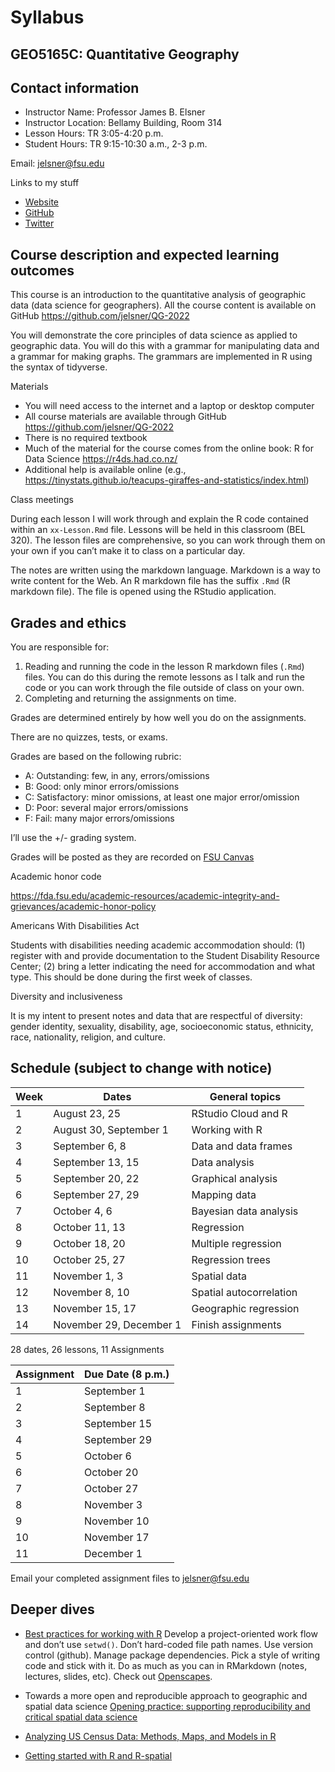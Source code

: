 # Syllabus {.unnumbered}

## GEO5165C: Quantitative Geography {.unnumbered}

## Contact information {.unnumbered}

-   Instructor Name: Professor James B. Elsner
-   Instructor Location: Bellamy Building, Room 314
-   Lesson Hours: TR 3:05-4:20 p.m.
-   Student Hours: TR 9:15-10:30 a.m., 2-3 p.m.

Email: [jelsner\@fsu.edu](mailto:jelsner@fsu.edu){.email}

Links to my stuff

-   [Website](http://myweb.fsu.edu/jelsner/_site/)
-   [GitHub](https://github.com/jelsner/)
-   [Twitter](https://twitter.com/JBElsner)

## Course description and expected learning outcomes {.unnumbered}

This course is an introduction to the quantitative analysis of geographic data (data science for geographers). All the course content is available on GitHub <https://github.com/jelsner/QG-2022>

You will demonstrate the core principles of data science as applied to geographic data. You will do this with a grammar for manipulating data and a grammar for making graphs. The grammars are implemented in R using the syntax of tidyverse.

Materials

-   You will need access to the internet and a laptop or desktop computer
-   All course materials are available through GitHub <https://github.com/jelsner/QG-2022>
-   There is no required textbook
-   Much of the material for the course comes from the online book: R for Data Science <https://r4ds.had.co.nz/>
-   Additional help is available online (e.g., <https://tinystats.github.io/teacups-giraffes-and-statistics/index.html>)

Class meetings

During each lesson I will work through and explain the R code contained within an `xx-Lesson.Rmd` file. Lessons will be held in this classroom (BEL 320). The lesson files are comprehensive, so you can work through them on your own if you can't make it to class on a particular day.

The notes are written using the markdown language. Markdown is a way to write content for the Web. An R markdown file has the suffix `.Rmd` (R markdown file). The file is opened using the RStudio application.

## Grades and ethics {.unnumbered}

You are responsible for:

1.  Reading and running the code in the lesson R markdown files (`.Rmd`) files. You can do this during the remote lessons as I talk and run the code or you can work through the file outside of class on your own.
2.  Completing and returning the assignments on time.

Grades are determined entirely by how well you do on the assignments.

There are no quizzes, tests, or exams.

Grades are based on the following rubric:

-   A: Outstanding: few, in any, errors/omissions
-   B: Good: only minor errors/omissions
-   C: Satisfactory: minor omissions, at least one major error/omission
-   D: Poor: several major errors/omissions
-   F: Fail: many major errors/omissions

I'll use the +/- grading system.

Grades will be posted as they are recorded on [FSU Canvas](https://canvas.fsu.edu)

Academic honor code

<https://fda.fsu.edu/academic-resources/academic-integrity-and-grievances/academic-honor-policy>

Americans With Disabilities Act

Students with disabilities needing academic accommodation should: (1) register with and provide documentation to the Student Disability Resource Center; (2) bring a letter indicating the need for accommodation and what type. This should be done during the first week of classes.

Diversity and inclusiveness

It is my intent to present notes and data that are respectful of diversity: gender identity, sexuality, disability, age, socioeconomic status, ethnicity, race, nationality, religion, and culture.

## Schedule (subject to change with notice) {.unnumbered}

| Week | Dates                   | General topics          |
|------|-------------------------|-------------------------|
| 1    | August 23, 25           | RStudio Cloud and R     |
| 2    | August 30, September 1  | Working with R          |
| 3    | September 6, 8          | Data and data frames    |
| 4    | September 13, 15        | Data analysis           |
| 5    | September 20, 22        | Graphical analysis      |
| 6    | September 27, 29        | Mapping data            |
| 7    | October 4, 6            | Bayesian data analysis  |
| 8    | October 11, 13          | Regression              |
| 9    | October 18, 20          | Multiple regression     |
| 10   | October 25, 27          | Regression trees        |
| 11   | November 1, 3           | Spatial data            |
| 12   | November 8, 10          | Spatial autocorrelation |
| 13   | November 15, 17         | Geographic regression   |
| 14   | November 29, December 1 | Finish assignments      |

28 dates, 26 lessons, 11 Assignments

| Assignment | Due Date (8 p.m.) |
|------------|-----------------|
| 1          | September 1     |
| 2          | September 8     |
| 3          | September 15    |
| 4          | September 29    |
| 5          | October 6       |
| 6          | October 20      |
| 7          | October 27      |
| 8          | November 3      |
| 9          | November 10     |
| 10         | November 17     |
| 11         | December 1      |

Email your completed assignment files to [jelsner\@fsu.edu](mailto:jelsner@fsu.edu){.email}

## Deeper dives {.unnumbered}

-   [Best practices for working with R](https://twitter.com/DanOvand0/status/1309223236740083712) Develop a project-oriented work flow and don't use `setwd()`. Don't hard-coded file path names. Use version control (github). Manage package dependencies. Pick a style of writing code and stick with it. Do as much as you can in RMarkdown (notes, lectures, slides, etc). Check out [Openscapes](https://www.openscapes.org/).

-   Towards a more open and reproducible approach to geographic and spatial data science [Opening practice: supporting reproducibility and critical spatial data science](https://link.springer.com/article/10.1007/s10109-020-00334-2)

-   [Analyzing US Census Data: Methods, Maps, and Models in R](https://walker-data.com/census-r/index.html)

-   [Getting started with R and R-spatial](https://bakaniko.github.io/foss4g2022-getting-started-rspatial/)
